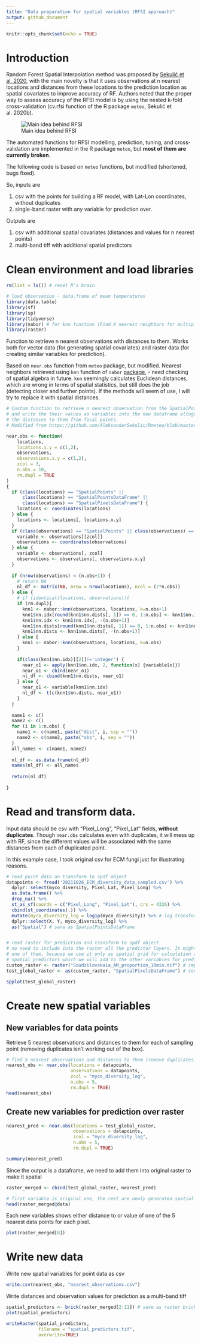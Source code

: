 ```yaml
---
title: "Data preparation for spatial variables (RFSI approach)"
output: github_document
---
```


```r
knitr::opts_chunk$set(echo = TRUE)
```

# Introduction
Random Forest Spatial Interpolation method was proposed by [Sekulić et al. 2020](https://github.com/AleksandarSekulic/RFSI), with the main novelty is that it uses observations at n nearest locations and distances from these locations to the prediction location as spatial covariates to improve accuracy of RF. Authors noted that the proper way to assess accuracy of the RFSI model is by using the nested k-fold cross-validation (cv.rfsi function of the R package `meteo`, Sekulić et al. 2020b).

![Main idea behind RFSI](https://github.com/SocietyProtectionUndergroundNetworks/diversity_explore/blob/main/sekulic2020RFSI.png)

The automated functions for RFSI modelling, prediction, tuning, and cross-validation are implemented in the R package `meteo`, but **most of them are currently broken**.

The following code is based on `meteo` functions, but modified (shortened, bugs fixed).

So, inputs are

1. csv with the points for building a RF model, with Lat-Lon coordinates, without duplicates
2. single-band raster with any variable for prediction over.

Outputs are

1. csv with additional spatial covariates (distances and values for n nearest points)
2. multi-band tiff with additional spatial predictors

# Clean environment and load libraries
```r
rm(list = ls()) # reset R's brain

# load observation - data.frame of mean temperatures
library(data.table)
library(sf)
library(sp)
library(tidyverse)
library(nabor) # for knn function (Find K nearest neighbors for multiple query points)
library(raster)
```

Function to retrieve n nearest observations with distances to them. Works both for vector data (for generating spatial covariates) and raster data (for creating similar variables for prediction).

Based on `near.obs` function from `meteo` package, but modified.
Nearest neighbors retrieved using `knn` function of `nabor` [package](https://github.com/jefferis/nabor), - need checking of spatial algebra in future. `knn` seemingly calculates Euclidean distances, which are wrong in terms of spatial statistics, but still does the job (detecting closer and further points). If the methods will seem of use, I will try to replace it with spatial distances.

```r
# Custom function to retrieve n nearest observation from the SpatialPointDataFrame
# and write the their values as variables into the new dataframe altogether with 
# the distances to them from focal points.
# Modified from https://github.com/AleksandarSekulic/Rmeteo/blob/master/R/near.obs.R 

near.obs <- function(
    locations,
    locations.x.y = c(1,2),
    observations,
    observations.x.y = c(1,2),
    zcol = 3,
    n.obs = 10,
    rm.dupl = TRUE
)
{
  if (class(locations) == "SpatialPoints" ||
      class(locations) == "SpatialPointsDataFrame" ||
      class(locations) == "SpatialPixelsDataFrame") {
    locations <- coordinates(locations)
  } else {
    locations <- locations[, locations.x.y]
  }
  if (class(observations) == "SpatialPoints" || class(observations) == "SpatialPointsDataFrame") {
    variable <- observations[[zcol]]
    observations <- coordinates(observations)
  } else {
    variable <- observations[, zcol]
    observations <- observations[, observations.x.y]
  }
  
  if (nrow(observations) < (n.obs+1)) {
    # return NA
    nl_df <- matrix(NA, nrow = nrow(locations), ncol = (2*n.obs))
  } else {
    # if (identical(locations, observations)){
    if (rm.dupl){
      knn1 <- nabor::knn(observations, locations, k=n.obs+1)
      knn1$nn.idx[round(knn1$nn.dists[, 1]) == 0, 1:n.obs] <- knn1$nn.idx[round(knn1$nn.dists[, 1]) == 0, -1]
      knn1$nn.idx <- knn1$nn.idx[, -(n.obs+1)]
      knn1$nn.dists[round(knn1$nn.dists[, 1]) == 0, 1:n.obs] <- knn1$nn.dists[round(knn1$nn.dists[, 1]) == 0, -1]
      knn1$nn.dists <- knn1$nn.dists[, -(n.obs+1)]
    } else {
      knn1 <- nabor::knn(observations, locations, k=n.obs)
    }
    
    if(class(knn1$nn.idx)[[2]]!='integer') {
      near_o1 <- apply(knn1$nn.idx, 2, function(x) {variable[x]})
      near_o1 <- cbind(near_o1)
      nl_df <- cbind(knn1$nn.dists, near_o1)
    } else {
      near_o1 <- variable[knn1$nn.idx]
      nl_df <- t(c(knn1$nn.dists, near_o1))
    }
  }
  
  name1 <- c()
  name2 <- c()
  for (i in 1:n.obs) {
    name1 <- c(name1, paste("dist", i, sep = ""))
    name2 <- c(name2, paste("obs", i, sep = ""))
  }
  all_names <- c(name1, name2)
  
  nl_df <- as.data.frame(nl_df)
  names(nl_df) <- all_names
  
  return(nl_df)
  
}
```

# Read and transform data.

Input data should be csv with "Pixel_Long", "Pixel_Lat" fields, **without duplicates**. Though `near.obs` calculates even with duplicates, it will mess up with RF, since the different values will be associated with the same distances from each of duplicated point. 

In this example case, I took original csv for ECM fungi just for illustrating reasons. 

```r
# read point data an transform to spdf object
datapoints <- fread('20211026_ECM_diversity_data_sampled.csv') %>%
  dplyr::select(myco_diversity, Pixel_Lat, Pixel_Long) %>%
  as.data.frame() %>%
  drop_na() %>%
  st_as_sf(coords = c("Pixel_Long", "Pixel_Lat"), crs = 4326) %>% 
  cbind(st_coordinates(.)) %>%
  mutate(myco_diversity_log = log1p(myco_diversity)) %>% # log transformation of diversity metric
  dplyr::select(X, Y, myco_diversity_log) %>%
  as("Spatial") # save as SpatialPointsDataFrame


# read raster for prediction and transform to spdf object.
# no need to include into the raster all the predictor layers. It might have just 
# one of them, because we use it only as spatial grid for calculation of additional
# spatial predictors which we will add to the other variables for predict over.
custom_raster <- raster("Soudzilovskaia_AM_proportion_10min.tif") # import tiff (testing)
test_global_raster <- as(custom_raster, "SpatialPixelsDataFrame") # convert to sp df

spplot(test_global_raster)
```

# Create new spatial variables
## New variables for data points
Retrieve 5 nearest observations and distances to them for each of sampling point (removing duplicates isn't working out of the box).

```r
# find 5 nearest observations and distances to them (remove duplicates)
nearest_obs <- near.obs(locations = datapoints,
                        observations = datapoints,
                        zcol = "myco_diversity_log",
                        n.obs = 5,
                        rm.dupl = TRUE)
head(nearest_obs)
```




## Create new variables for prediction over raster

```r
nearest_pred <- near.obs(locations = test_global_raster,
                         observations = datapoints,
                         zcol = "myco_diversity_log",
                         n.obs = 5,
                         rm.dupl = TRUE)

summary(nearest_pred)
```

Since the output is a dataframe, we need to add them into original raster to make it spatial 

```r
raster_merged <- cbind(test_global_raster, nearest_pred)

# first variable is original one, the rest are newly generated spatial predictors
head(raster_merged@data)
```

Each new variables shows either distance to or value of one of the 5 nearest data points for each pixel. 
```r
plot(raster_merged[8])
```

# Write new data
Write new spatial variables for point data as csv

```r
write.csv(nearest_obs, "nearest_observations.csv")
```


Write distances and observation values for prediction as a multi-band tiff

```r
spatial_predictors <- brick(raster_merged[2:11]) # save as raster brick
plot(spatial_predictors)

writeRaster(spatial_predictors,
            filename = "spatial_predictors.tif",
            overwrite=TRUE)
```
